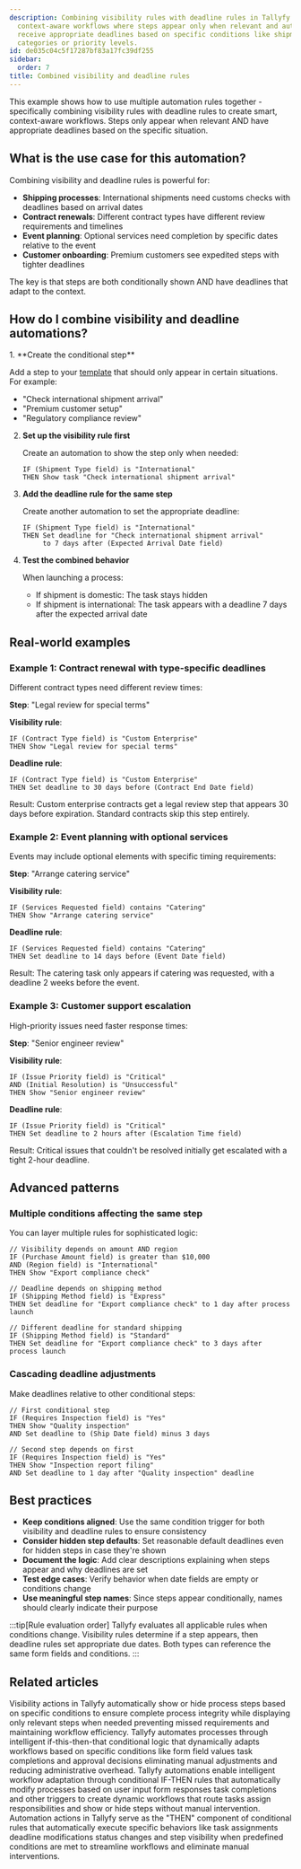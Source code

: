 ```yaml
---
description: Combining visibility rules with deadline rules in Tallyfy creates smart
  context-aware workflows where steps appear only when relevant and automatically
  receive appropriate deadlines based on specific conditions like shipment types contract
  categories or priority levels.
id: de035c04c5f17287bf83a17fc39df255
sidebar:
  order: 7
title: Combined visibility and deadline rules
---
```



This example shows how to use multiple automation rules together - specifically combining visibility rules with deadline rules to create smart, context-aware workflows. Steps only appear when relevant AND have appropriate deadlines based on the specific situation.

## What is the use case for this automation?

Combining visibility and deadline rules is powerful for:

- **Shipping processes**: International shipments need customs checks with deadlines based on arrival dates
- **Contract renewals**: Different contract types have different review requirements and timelines
- **Event planning**: Optional services need completion by specific dates relative to the event
- **Customer onboarding**: Premium customers see expedited steps with tighter deadlines

The key is that steps are both conditionally shown AND have deadlines that adapt to the context.

## How do I combine visibility and deadline automations?

<Steps>
1. **Create the conditional step**
   
   Add a step to your [template](/products/pro/documenting/templates/) that should only appear in certain situations. For example:
   - "Check international shipment arrival"
   - "Premium customer setup"
   - "Regulatory compliance review"

2. **Set up the visibility rule first**
   
   Create an automation to show the step only when needed:
   ```
   IF (Shipment Type field) is "International"
   THEN Show task "Check international shipment arrival"
   ```

3. **Add the deadline rule for the same step**
   
   Create another automation to set the appropriate deadline:
   ```
   IF (Shipment Type field) is "International"
   THEN Set deadline for "Check international shipment arrival" 
        to 7 days after (Expected Arrival Date field)
   ```

4. **Test the combined behavior**
   
   When launching a process:
   - If shipment is domestic: The task stays hidden
   - If shipment is international: The task appears with a deadline 7 days after the expected arrival date
</Steps>

## Real-world examples

### Example 1: Contract renewal with type-specific deadlines

Different contract types need different review times:

**Step**: "Legal review for special terms"

**Visibility rule**:
```
IF (Contract Type field) is "Custom Enterprise"
THEN Show "Legal review for special terms"
```

**Deadline rule**:
```
IF (Contract Type field) is "Custom Enterprise"
THEN Set deadline to 30 days before (Contract End Date field)
```

Result: Custom enterprise contracts get a legal review step that appears 30 days before expiration. Standard contracts skip this step entirely.

### Example 2: Event planning with optional services

Events may include optional elements with specific timing requirements:

**Step**: "Arrange catering service"

**Visibility rule**:
```
IF (Services Requested field) contains "Catering"
THEN Show "Arrange catering service"
```

**Deadline rule**:
```
IF (Services Requested field) contains "Catering"
THEN Set deadline to 14 days before (Event Date field)
```

Result: The catering task only appears if catering was requested, with a deadline 2 weeks before the event.

### Example 3: Customer support escalation

High-priority issues need faster response times:

**Step**: "Senior engineer review"

**Visibility rule**:
```
IF (Issue Priority field) is "Critical"
AND (Initial Resolution) is "Unsuccessful"
THEN Show "Senior engineer review"
```

**Deadline rule**:
```
IF (Issue Priority field) is "Critical"
THEN Set deadline to 2 hours after (Escalation Time field)
```

Result: Critical issues that couldn't be resolved initially get escalated with a tight 2-hour deadline.

## Advanced patterns

### Multiple conditions affecting the same step

You can layer multiple rules for sophisticated logic:

```
// Visibility depends on amount AND region
IF (Purchase Amount field) is greater than $10,000
AND (Region field) is "International"
THEN Show "Export compliance check"

// Deadline depends on shipping method
IF (Shipping Method field) is "Express"
THEN Set deadline for "Export compliance check" to 1 day after process launch

// Different deadline for standard shipping
IF (Shipping Method field) is "Standard"
THEN Set deadline for "Export compliance check" to 3 days after process launch
```

### Cascading deadline adjustments

Make deadlines relative to other conditional steps:

```
// First conditional step
IF (Requires Inspection field) is "Yes"
THEN Show "Quality inspection"
AND Set deadline to (Ship Date field) minus 3 days

// Second step depends on first
IF (Requires Inspection field) is "Yes"
THEN Show "Inspection report filing"
AND Set deadline to 1 day after "Quality inspection" deadline
```

## Best practices

- **Keep conditions aligned**: Use the same condition trigger for both visibility and deadline rules to ensure consistency
- **Consider hidden step defaults**: Set reasonable default deadlines even for hidden steps in case they're shown
- **Document the logic**: Add clear descriptions explaining when steps appear and why deadlines are set
- **Test edge cases**: Verify behavior when date fields are empty or conditions change
- **Use meaningful step names**: Since steps appear conditionally, names should clearly indicate their purpose

:::tip[Rule evaluation order]
Tallyfy evaluates all applicable rules when conditions change. Visibility rules determine if a step appears, then deadline rules set appropriate due dates. Both types can reference the same form fields and conditions.
:::


## Related articles
<CardGrid>
<LinkTitleCard header="<b>Actions > Automate hiding or showing tasks</b>" href="/products/pro/documenting/templates/automations/actions/visibility-actions/" > Visibility actions in Tallyfy automatically show or hide process steps based on specific conditions to ensure complete process integrity while displaying only relevant steps when needed preventing missed requirements and maintaining workflow efficiency. </LinkTitleCard>
<LinkTitleCard header="<b>Tutorials > Create an automation</b>" href="/products/pro/tutorials/how-can-tallyfy-automate-and-streamline-my-processes/" > Tallyfy automates processes through intelligent if-this-then-that conditional logic that dynamically adapts workflows based on specific conditions like form field values task completions and approval decisions eliminating manual adjustments and reducing administrative overhead. </LinkTitleCard>
<LinkTitleCard header="<b>Templates > Automations</b>" href="/products/pro/documenting/templates/automations/" > Tallyfy automations enable intelligent workflow adaptation through conditional IF-THEN rules that automatically modify processes based on user input form responses task completions and other triggers to create dynamic workflows that route tasks assign responsibilities and show or hide steps without manual intervention. </LinkTitleCard>
<LinkTitleCard header="<b>Automations > Actions</b>" href="/products/pro/documenting/templates/automations/actions/" > Automation actions in Tallyfy serve as the "THEN" component of conditional rules that automatically execute specific behaviors like task assignments deadline modifications status changes and step visibility when predefined conditions are met to streamline workflows and eliminate manual interventions. </LinkTitleCard>
</CardGrid>